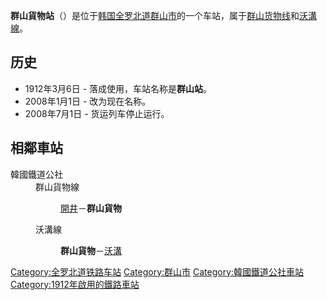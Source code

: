 {{朝鮮半島車站資訊
|公司色 = #0066b3
|文字色 = 
|站名 = 群山貨物站<br />{{lang|en|Gunsanhwamul}}
|圖片 = Korail Gunsan Hwamul Line Gunsan Hwamul Station.jpg
|pxl = 
|圖片說明 =车站站舍
|前一站1 = [[開井站|開井]]
|前一站距離1 = 5.4
|後一站距離1 = 
|後一站1 = 
|所屬路線1 = [[群山货物线|群山货物线]]
|距離1 = 8.9
|起點站1 = [[大野站_(全罗北道)|大野]]
|前一站2 = 
|前一站距離2 = 
|後一站距離2 = 11.6
|後一站2 = [[沃溝站|沃溝]]
|所屬路線2 = [[沃溝線|沃溝線]]
|距離2 = 0.0
|起點站2 = 群山貨物
|諺文 = 군산화물역
|朝鮮漢字 = 群山貨物驛
|文觀部式 =Gunsanhwamul-yeok 
|馬-賴式 =
|副站名 = 
|車站編號 = 
|停站路線數 = 
|所屬公司 = [[韩国铁道公社|韩国铁道公社]]
|所在地 =[[全罗北道|全罗北道]][[群山市|群山市]]中央路
|車站構造 = 地面车站
|月台配置 = 2面3线
|啟用年月日 =1912年3月6日 
|廢站年月日 = 
|上下車人次 = 
|統計年度 = 
|轉車 = 
|備註 = 
|全寬備註 = 
}}

'''群山貨物站'''（{{kor|諺=군산화물역|漢=群山貨物驛|羅=Gunsanhwamul yeok|f=y}}）是位于[[韩国|韩国]][[全罗北道|全罗北道]][[群山市|群山市]]的一个车站，属于[[群山货物线|群山货物线]]和[[沃溝線|沃溝線]]。

== 历史 ==
*1912年3月6日 - 落成使用，车站名称是'''群山站'''。
*2008年1月1日 - 改为现在名称。
*2008年7月1日 - 货运列车停止运行。

== 相鄰車站 ==
;韓國鐵道公社
:群山貨物線
::[[開井站|開井]]－'''群山貨物'''
:沃溝線
::'''群山貨物'''－[[沃溝站|沃溝]]

{{群山货物线}}
{{沃溝線}}

[[Category:全罗北道铁路车站|Category:全罗北道铁路车站]]
[[Category:群山市|Category:群山市]]
[[Category:韓國鐵道公社車站|Category:韓國鐵道公社車站]]
[[Category:1912年啟用的鐵路車站|Category:1912年啟用的鐵路車站]]